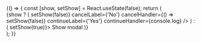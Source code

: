 
<Meta title="Design system/ConfirmationModal" component={ConfirmationModal} />

<Canvas>
  <Story name="Default">
    {() => {
      const [show, setShow] = React.useState(false);
      return (
        <div>
          {show ? (
            <ConfirmationModal
              header={'Use modal'}
              body={'Are you sure you want to use this modal?'}
              onClose={() => setShow(false)}
              cancelLabel={'No'}
              cancelHandler={() => setShow(false)}
              continueLabel={'Yes'}
              continueHandler={console.log}
            />
          ) : (
            <StyledButton buttonSize="large" buttonStyle="primary" onClick={() => setShow(true)}>
              Show modal
            </StyledButton>
          )}
        </div>
      );
    }}
  </Story>
</Canvas>
